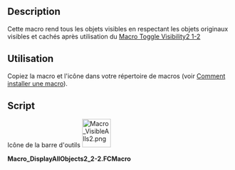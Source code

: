 <languages/>

{{Macro/fr
|Name=Macro Toggle Visibility2 2-2
|translate=Macro Toggle Visibility2 2-2
|Icon=Macro_VisibleAlls2.png
|Description={{ColoredParagraph|DarkRed|Yellow|Cette macro travaille avec '''Macro_Toggle_Visibility2_1-2'''}}<br/>
Cette macro rend tous les objets visibles en respectant les objets originaux visibles et cachés après utilisation de [[Macro_Toggle_Visibility2_1-2/fr|Macro Toggle Visibility2 1-2]]
|Author=openfablab
|Version=00.02b
|Date=2017-07-27
|FCVersion=Toutes
|Download=[https://wiki.freecad.org/images/e/ec/Macro_VisibleAlls2.png Icône de la barre d'outils]
|SeeAlso=[[Macro_Toggle_Visibility2_1-2/fr|Macro Toggle Visibility2 1-2]]<br/>
[[Macro_Toggle_Visibility/fr|Macro Toggle Visibility]]
}}

==Description==

{{ColoredText|Cette macro travaille avec '''[[Macro_Toggle_Visibility2_1-2/fr|Macro Toggle Visibility2 1-2]]'''}}

Cette macro rend tous les objets visibles en respectant les objets originaux visibles et cachés après utilisation du [[Macro_Toggle_Visibility2_1-2/fr|Macro Toggle Visibility2 1-2]]

<span id="Usage"></span>
==Utilisation==

Copiez la macro et l'icône dans votre répertoire de macros (voir [[How_to_install_macros/fr|Comment installer une macro]]).

==Script==

Icône de la barre d'outils [[File:Macro_VisibleAlls2.png|64px]]

'''Macro_DisplayAllObjects2_2-2.FCMacro'''

{{MacroCode|code=

import FreeCAD
#original name "Macro_VisibleAlls" pratical name "Macro_Toggle_Visibility2_2-2" "Macro_Toggle_Visibility2_1-2" associate with "Macro_Toggle_Visibility2_2-2"
__title__="Macro_DisplayAllObjects2_2-2"
__author__ = "openfablab"
__url__     = "https://freecad.org/index-fr.html"
__version__ = "00.00b"
__date__    = "27/07/2017"

try:
    for ShapeNameObj in FreeCAD.actual:   # displyed alls objects
        #print ShapeNameObj
        FreeCADGui.ActiveDocument.getObject(ShapeNameObj).Visibility = True
except Exception:
    None }}